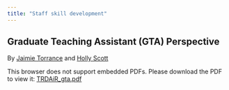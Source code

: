 ```yaml
---
title: "Staff skill development" 
---
```


## Graduate Teaching Assistant (GTA) Perspective

By [Jaimie Torrance](http://facelab.org/People/torrance) and [Holly Scott](https://hollyscottresearch.github.io/me/)

<object data="files/TRDAiR_gta.pdf" type="application/pdf" height="470" width="100%">
   <p>This browser does not support embedded PDFs. Please download the PDF to view it: <a href="files/TRDAiR_gta.pdf">TRDAiR_gta.pdf</a></p>
</object>
